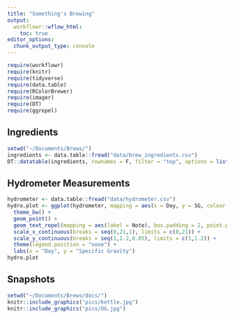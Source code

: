 ```yaml
---
title: "Something's Brewing"
output:
  workflowr::wflow_html:
    toc: true
editor_options:
  chunk_output_type: console
---
```


```r
require(workflowr)
require(knitr)
require(tidyverse)
require(data.table)
require(RColorBrewer)
require(imager)
require(DT)
require(ggrepel)
```

## Ingredients
```r
setwd("~/Documents/Brews/")
ingredients <- data.table::fread("data/brew_ingredients.csv")
DT::datatable(ingredients, rownames = F, filter = "top", options = list(pageLength = 10))
```

## Hydrometer Measurements
```r
hydrometer <- data.table::fread("data/hydrometer.csv")
hydro.plot <- ggplot(hydrometer, mapping = aes(x = Day, y = SG, colour = Batch, label = Note)) + 
  theme_bw() +
  geom_point() +
  geom_text_repel(mapping = aes(label = Note), box.padding = 2, point.padding = 0.1) + 
  scale_x_continuous(breaks = seq(0,21,1), limits = c(0,21)) + 
  scale_y_continuous(breaks = seq(1,1.2,0.05), limits = c(1,1.2)) + 
  theme(legend.position = "none") + 
  labs(x = "Day", y = "Specific Gravity")
hydro.plot
```

## Snapshots
```r
setwd("~/Documents/Brews/docs/")
knitr::include_graphics("pics/kettle.jpg")
knitr::include_graphics("pics/OG.jpg")
```

